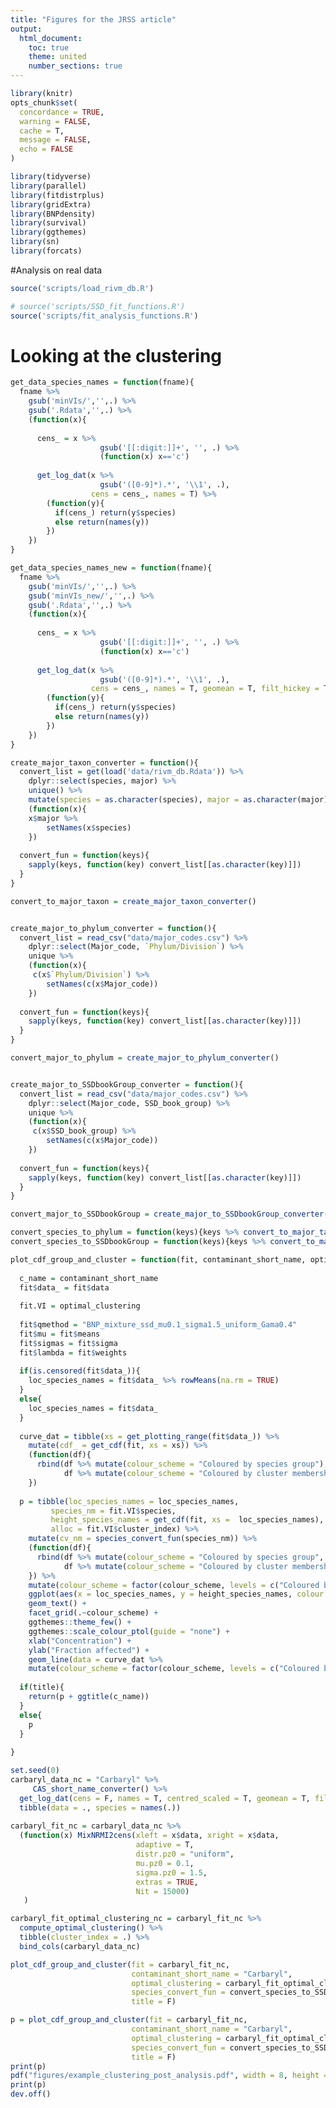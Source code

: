 ```yaml
---
title: "Figures for the JRSS article"
output: 
  html_document:
    toc: true
    theme: united
    number_sections: true
---
```



```r
library(knitr)
opts_chunk$set(
  concordance = TRUE,
  warning = FALSE,
  cache = T,
  message = FALSE,
  echo = FALSE
)

library(tidyverse)
library(parallel)
library(fitdistrplus)
library(gridExtra)
library(BNPdensity)
library(survival)
library(ggthemes)
library(sn)
library(forcats)
```


#Analysis on real data


```r
source('scripts/load_rivm_db.R')
```

```r
# source('scripts/SSD_fit_functions.R')
source('scripts/fit_analysis_functions.R')
```

# Looking at the clustering

```r

get_data_species_names = function(fname){
  fname %>% 
    gsub('minVIs/','',.) %>% 
    gsub('.Rdata','',.) %>% 
    (function(x){
      
      cens_ = x %>% 
                    gsub('[[:digit:]]+', '', .) %>% 
                    (function(x) x=='c')
      
      get_log_dat(x %>% 
                    gsub('([0-9]*).*', '\\1', .), 
                  cens = cens_, names = T) %>% 
        (function(y){
          if(cens_) return(y$species)
          else return(names(y))
        })
    }) 
}

get_data_species_names_new = function(fname){
  fname %>% 
    gsub('minVIs/','',.) %>% 
    gsub('minVIs_new/','',.) %>% 
    gsub('.Rdata','',.) %>% 
    (function(x){
      
      cens_ = x %>% 
                    gsub('[[:digit:]]+', '', .) %>% 
                    (function(x) x=='c')
      
      get_log_dat(x %>% 
                    gsub('([0-9]*).*', '\\1', .), 
                  cens = cens_, names = T, geomean = T, filt_hickey = T) %>% 
        (function(y){
          if(cens_) return(y$species)
          else return(names(y))
        })
    }) 
}

create_major_taxon_converter = function(){
  convert_list = get(load('data/rivm_db.Rdata')) %>% 
    dplyr::select(species, major) %>% 
    unique() %>% 
    mutate(species = as.character(species), major = as.character(major)) %>% 
    (function(x){
    x$major %>% 
        setNames(x$species)
    })
  
  convert_fun = function(keys){
    sapply(keys, function(key) convert_list[[as.character(key)]])
  }
}

convert_to_major_taxon = create_major_taxon_converter()


create_major_to_phylum_converter = function(){
  convert_list = read_csv("data/major_codes.csv") %>% 
    dplyr::select(Major_code, `Phylum/Division`) %>% 
    unique %>%
    (function(x){
     c(x$`Phylum/Division`) %>% 
        setNames(c(x$Major_code))
    })
  
  convert_fun = function(keys){
    sapply(keys, function(key) convert_list[[as.character(key)]])
  }
}

convert_major_to_phylum = create_major_to_phylum_converter()


create_major_to_SSDbookGroup_converter = function(){
  convert_list = read_csv("data/major_codes.csv") %>% 
    dplyr::select(Major_code, SSD_book_group) %>% 
    unique %>%
    (function(x){
     c(x$SSD_book_group) %>% 
        setNames(c(x$Major_code))
    })
  
  convert_fun = function(keys){
    sapply(keys, function(key) convert_list[[as.character(key)]])
  }
}

convert_major_to_SSDbookGroup = create_major_to_SSDbookGroup_converter()

convert_species_to_phylum = function(keys){keys %>% convert_to_major_taxon() %>% convert_major_to_phylum()}
convert_species_to_SSDbookGroup = function(keys){keys %>% convert_to_major_taxon() %>% convert_major_to_SSDbookGroup()}

plot_cdf_group_and_cluster = function(fit, contaminant_short_name, optimal_clustering, species_convert_fun, title = TRUE){
  
  c_name = contaminant_short_name
  fit$data_ = fit$data
  
  fit.VI = optimal_clustering
  
  fit$qmethod = "BNP_mixture_ssd_mu0.1_sigma1.5_uniform_Gama0.4"
  fit$mu = fit$means
  fit$sigmas = fit$sigma
  fit$lambda = fit$weights
  
  if(is.censored(fit$data_)){
    loc_species_names = fit$data_ %>% rowMeans(na.rm = TRUE)
  }
  else{
    loc_species_names = fit$data_
  }
  
  curve_dat = tibble(xs = get_plotting_range(fit$data_)) %>%
    mutate(cdf_ = get_cdf(fit, xs = xs)) %>% 
    (function(df){
      rbind(df %>% mutate(colour_scheme = "Coloured by species group"),
            df %>% mutate(colour_scheme = "Coloured by cluster membership"))
    })
  
  p = tibble(loc_species_names = loc_species_names,
         species_nm = fit.VI$species,
         height_species_names = get_cdf(fit, xs =  loc_species_names),
         alloc = fit.VI$cluster_index) %>%
    mutate(cv_nm = species_convert_fun(species_nm)) %>% 
    (function(df){
      rbind(df %>% mutate(colour_scheme = "Coloured by species group", colour = cv_nm),
            df %>% mutate(colour_scheme = "Coloured by cluster membership", colour = alloc %>% as.character()))
    }) %>% 
    mutate(colour_scheme = factor(colour_scheme, levels = c("Coloured by species group", "Coloured by cluster membership"))) %>% 
    ggplot(aes(x = loc_species_names, y = height_species_names, colour = factor(colour), label = cv_nm)) + 
    geom_text() +
    facet_grid(.~colour_scheme) + 
    ggthemes::theme_few() + 
    ggthemes::scale_colour_ptol(guide = "none") + 
    xlab("Concentration") + 
    ylab("Fraction affected") + 
    geom_line(data = curve_dat %>% 
    mutate(colour_scheme = factor(colour_scheme, levels = c("Coloured by species group", "Coloured by cluster membership"))), aes(x = xs, y = cdf_, colour = NULL, label = NULL)) 
  
  if(title){
    return(p + ggtitle(c_name))
  }
  else{
    p
  }
    
}
```

```r
set.seed(0)
carbaryl_data_nc = "Carbaryl" %>% 
     CAS_short_name_converter() %>% 
  get_log_dat(cens = F, names = T, centred_scaled = T, geomean = T, filt_hickey = T) %>% 
  tibble(data = ., species = names(.))
  
carbaryl_fit_nc = carbaryl_data_nc %>%
  (function(x) MixNRMI2cens(xleft = x$data, xright = x$data, 
                            adaptive = T,
                            distr.pz0 = "uniform",
                            mu.pz0 = 0.1,
                            sigma.pz0 = 1.5,
                            extras = TRUE,
                            Nit = 15000)
   )

carbaryl_fit_optimal_clustering_nc = carbaryl_fit_nc %>% 
  compute_optimal_clustering() %>% 
  tibble(cluster_index = .) %>% 
  bind_cols(carbaryl_data_nc)
```

```r
plot_cdf_group_and_cluster(fit = carbaryl_fit_nc, 
                           contaminant_short_name = "Carbaryl", 
                           optimal_clustering = carbaryl_fit_optimal_clustering_nc, 
                           species_convert_fun = convert_species_to_SSDbookGroup, 
                           title = F)
```

```r
p = plot_cdf_group_and_cluster(fit = carbaryl_fit_nc, 
                           contaminant_short_name = "Carbaryl", 
                           optimal_clustering = carbaryl_fit_optimal_clustering_nc, 
                           species_convert_fun = convert_species_to_SSDbookGroup, 
                           title = F)
print(p)
pdf("figures/example_clustering_post_analysis.pdf", width = 8, height = 4)
print(p)
dev.off()
```

